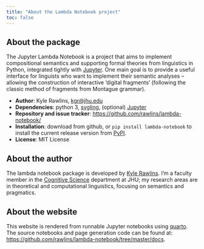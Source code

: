 ```yaml
---
title: "About the Lambda Notebook project"
toc: false
---
```


## About the package

The Jupyter Lambda Notebook is a project that aims to implement compositional semantics and supporting formal theories from linguistics in Python, integrated tightly with [Jupyter](https://jupyter.org/). One main goal is to provide a useful interface for linguists who want to implement their semantic analyses -- allowing the construction of interactive ‘digital fragments’ (following the classic method of fragments from Montague grammar).

* **Author**: Kyle Rawlins, [kgr@jhu.edu](kgr@jhu.edu)
* **Dependencies**: python 3, [svgling](https://rawlins.github.io/svgling/), (optional) [Jupyter](https://jupyter.org/)
* **Repository and issue tracker**: [https://github.com/rawlins/lambda-notebook/](https://github.com/rawlins/lambda-notebook/)
* **Installation**: download from github, or `pip install lambda-notebook` to install the current release version from [PyPI](https://pypi.org/project/lambda-notebook/).
* **License**: MIT License

## About the author

The lambda notebook package is developed by [Kyle Rawlins](https://rawlins.io/). I'm
a faculty member in the [Cognitive Science](https://cogsci.jhu.edu/)
department at JHU; my research areas are in
theoretical and computational linguistics, focusing on semantics and
pragmatics. 

## About the website

This website is rendered from runnable Jupyter notebooks using
[quarto](https://quarto.org/). The source notebooks and page generation code can be
found at:
[https://github.com/rawlins/lambda-notebook/tree/master/docs](https://github.com/rawlins/lambda-notebook/tree/master/docs).
